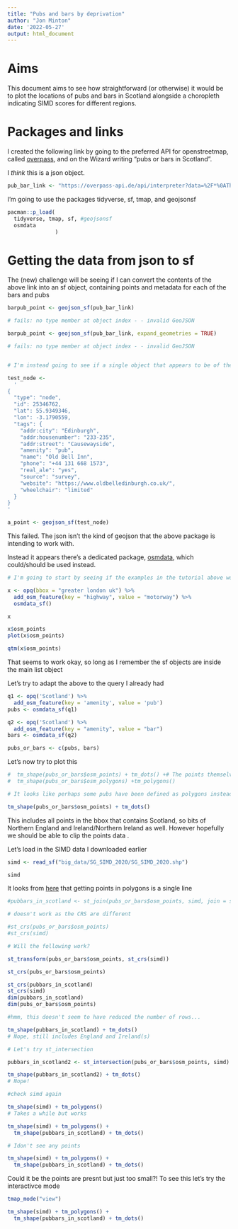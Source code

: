 ```yaml
---
title: "Pubs and bars by deprivation"
author: "Jon Minton"
date: '2022-05-27'
output: html_document
---
```



# Aims

This document aims to see how straightforward (or otherwise) it would be to plot the locations of pubs and bars in Scotland alongside a choropleth indicating SIMD scores for different regions. 


# Packages and links

I created the following link by going to the preferred API for openstreetmap, called [overpass](https://overpass-turbo.eu/), and on the Wizard writing "pubs or bars in Scotland". 

I *think* this is a json object. 

```r
pub_bar_link <- "https://overpass-api.de/api/interpreter?data=%2F*%0AThis%20has%20been%20generated%20by%20the%20overpass-turbo%20wizard.%0AThe%20original%20search%20was%3A%0A%E2%80%9Cbar%20or%20pub%20in%20Scotland%E2%80%9D%0A*%2F%0A%5Bout%3Ajson%5D%5Btimeout%3A25%5D%3B%0A%2F%2F%20fetch%20area%20%E2%80%9CScotland%E2%80%9D%20to%20search%20in%0Aarea%28id%3A3600058446%29-%3E.searchArea%3B%0A%2F%2F%20gather%20results%0A%28%0A%20%20%2F%2F%20query%20part%20for%3A%20%E2%80%9Cbar%E2%80%9D%0A%20%20node%5B%22amenity%22%3D%22bar%22%5D%28area.searchArea%29%3B%0A%20%20way%5B%22amenity%22%3D%22bar%22%5D%28area.searchArea%29%3B%0A%20%20relation%5B%22amenity%22%3D%22bar%22%5D%28area.searchArea%29%3B%0A%20%20%2F%2F%20query%20part%20for%3A%20%E2%80%9Cpub%E2%80%9D%0A%20%20node%5B%22amenity%22%3D%22pub%22%5D%28area.searchArea%29%3B%0A%20%20way%5B%22amenity%22%3D%22pub%22%5D%28area.searchArea%29%3B%0A%20%20relation%5B%22amenity%22%3D%22pub%22%5D%28area.searchArea%29%3B%0A%29%3B%0A%2F%2F%20print%20results%0Aout%20body%3B%0A%3E%3B%0Aout%20skel%20qt%3B" 
```

I'm going to use the packages tidyverse, sf, tmap, and geojsonsf

```r
pacman::p_load(
  tidyverse, tmap, sf, #geojsonsf
  osmdata             
               )
```


# Getting the data from json to sf 

The (new) challenge will be seeing if I can convert the contents of the above link into an sf object, containing points and metadata for each of the bars and pubs 

```r
barpub_point <- geojson_sf(pub_bar_link)

# fails: no type member at object index - - invalid GeoJSON

barpub_point <- geojson_sf(pub_bar_link, expand_geometries = TRUE)

# fails: no type member at object index - - invalid GeoJSON


# I'm instead going to see if a single object that appears to be of the right type loads as a point 

test_node <- 
  '
{
  "type": "node",
  "id": 25346762,
  "lat": 55.9349346,
  "lon": -3.1790559,
  "tags": {
    "addr:city": "Edinburgh",
    "addr:housenumber": "233-235",
    "addr:street": "Causewayside",
    "amenity": "pub",
    "name": "Old Bell Inn",
    "phone": "+44 131 668 1573",
    "real_ale": "yes",
    "source": "survey",
    "website": "https://www.oldbelledinburgh.co.uk/",
    "wheelchair": "limited"
  }
}
'

a_point <- geojson_sf(test_node)


```

This failed. The json isn't the kind of geojson that the above package is intending to work with.

Instead it appears there's a dedicated package, [osmdata](https://cran.r-project.org/web/packages/osmdata/vignettes/osmdata.html), which could/should be used instead. 

```r
# I'm going to start by seeing if the examples in the tutorial above work, then try adapting them to getting pubs and bars in Scotland 

x <- opq(bbox = "greater london uk") %>% 
  add_osm_feature(key = "highway", value = "motorway") %>% 
  osmdata_sf()

x

x$osm_points
plot(x$osm_points)

qtm(x$osm_points)
```

That seems to work okay, so long as I remember the sf objects are inside the main list object

Let's try to adapt the above to the query I already had 

```r
q1 <- opq('Scotland') %>% 
  add_osm_feature(key = 'amenity', value = 'pub')
pubs <- osmdata_sf(q1)

q2 <- opq('Scotland') %>% 
  add_osm_feature(key = "amenity", value = "bar")
bars <- osmdata_sf(q2)

pubs_or_bars <- c(pubs, bars)

```
Let's now try to plot this 

```r
#  tm_shape(pubs_or_bars$osm_points) + tm_dots() +# The points themselves
#  tm_shape(pubs_or_bars$osm_polygons) +tm_polygons()

# It looks like perhaps some pubs have been defined as polygons instead of points 

tm_shape(pubs_or_bars$osm_points) + tm_dots()
```
This includes all points in the bbox that contains Scotland, so bits of Northern England and Ireland/Northern Ireland as well. However hopefully we should be able to clip the points data .

Let's load in the SIMD data I downloaded earlier 


```r
simd <- read_sf("big_data/SG_SIMD_2020/SG_SIMD_2020.shp")

simd

```

It looks from [here](https://mattherman.info/blog/point-in-poly/) that getting points in polygons is a single line 

```r
#pubbars_in_scotland <- st_join(pubs_or_bars$osm_points, simd, join = st_within)

# doesn't work as the CRS are different

#st_crs(pubs_or_bars$osm_points)
#st_crs(simd)

# Will the following work? 

st_transform(pubs_or_bars$osm_points, st_crs(simd))

st_crs(pubs_or_bars$osm_points)

st_crs(pubbars_in_scotland)
st_crs(simd)
dim(pubbars_in_scotland)
dim(pubs_or_bars$osm_points)

#hmm, this doesn't seem to have reduced the number of rows...


```

```r
tm_shape(pubbars_in_scotland) + tm_dots()
# Nope, still includes England and Ireland(s)

# Let's try st_intersection 

pubbars_in_scotland2 <- st_intersection(pubs_or_bars$osm_points, simd)

tm_shape(pubbars_in_scotland2) + tm_dots()
# Nope! 

#check simd again

tm_shape(simd) + tm_polygons() 
# Takes a while but works 

tm_shape(simd) + tm_polygons() + 
  tm_shape(pubbars_in_scotland) + tm_dots()

# Idon't see any points

tm_shape(simd) + tm_polygons() + 
  tm_shape(pubbars_in_scotland) + tm_dots()


```
Could it be the points are presnt but just too small?! To see this let's try the interactivce mode 


```r

tmap_mode("view")

tm_shape(simd) + tm_polygons() + 
  tm_shape(pubbars_in_scotland) + tm_dots()


```

